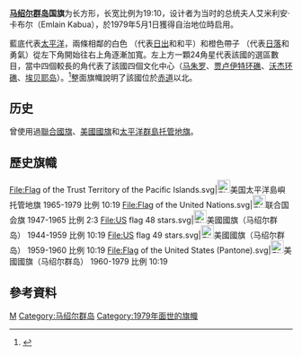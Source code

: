 {{Infobox Flag
|Name = 马绍尔群岛
|Article = 国旗
|Image = Flag of the Marshall Islands.svg
|Nickname = 
|Use = 110110
|Symbol = 
|Proportion = 19:10
|Adoption = 1979年5月1日
|Design = 
|Designer =
|Image2 = Flag of the Marshall Islands (3-2).svg
| Use2 = 010100
| Symbol2 = 
| Proportion2 = 2:3
| Adoption2 =  1979年5月1日
| Design2 = 
}}
'''[[马绍尔群岛|马绍尔群岛]]国旗'''为长方形，长宽比例为19:10，设计者为当时的总统夫人艾米利安·卡布尔（Emlain Kabua），於1979年5月1日獲得自治地位時启用。

藍底代表[[太平洋|太平洋]]，兩條相鄰的白色 （代表[[拉塔克礁链|日出]]和和平）和橙色帶子 （代表[[拉利克礁链|日落]]和勇氣）從左下角開始往右上角逐漸加寬。左上方一顆24角星代表該國的選區數目，當中四個較長的角代表了該國四個文化中心（[[马朱罗|马朱罗]]、[[贾卢伊特环礁|贾卢伊特环礁]]、[[沃杰环礁|沃杰环礁]]、[[埃贝耶岛|埃贝耶岛]]）。<ref name=marshall>{{cite web|title=RMI Flag|archiveurl=https://web.archive.org/web/20130805234813/http://rmigovernment.org/about_your_government.jsp?docid=3|archivedate=2013年8月5日|url=http://rmigovernment.org/about_your_government.jsp?docid=3|accessdate=2015年9月16日|language=en}}</ref>整面旗幟說明了該國位於[[赤道|赤道]]以北。

==历史==
曾使用過[[聯合國旗|聯合國旗]]、[[美國國旗|美國國旗]]和[[密克羅尼西亞聯邦國旗|太平洋群島托管地旗]]。
==歷史旗幟==
<gallery>
File:Flag of the Trust Territory of the Pacific Islands.svg|{{FIAV|historical}}[[File:FIAV_110110.svg|23px]]美国太平洋島嶼托管地旗 1965-1979 比例 10:19
File:Flag of the United Nations.svg|{{FIAV|historical}}[[File:FIAV_110110.svg|23px]]联合国会旗 1947-1965 比例 2:3
File:US flag 48 stars.svg|{{FIAV|historical}}[[File:FIAV_110110.svg|23px]]美國國旗（马绍尔群岛） 1944-1959 比例 10:19
File:US flag 49 stars.svg|{{FIAV|historical}}[[File:FIAV_110110.svg|23px]]美國國旗（马绍尔群岛） 1959-1960 比例 10:19
File:Flag of the United States (Pantone).svg|{{FIAV|historical}}[[File:FIAV_110110.svg|23px]]美國國旗（马绍尔群岛） 1960-1979 比例 10:19
</gallery>

==參考資料==
{{reflist}}

{{大洋洲題目|旗帜}}

[[Category:国旗|M]]
[[Category:马绍尔群岛|Category:马绍尔群岛]]
[[Category:1979年面世的旗幟|Category:1979年面世的旗幟]]